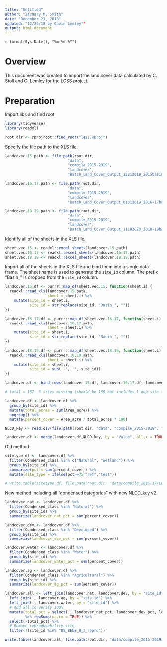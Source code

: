 ```yaml
---
title: "Untitled"
author: "Zachary M. Smith"
date: "December 21, 2018"
updated: "12/26/18 by Gavin Lemley""
output: html_document
---
```

`r format(Sys.Date(), "%m-%d-%Y")`

# Overview

This document was created to import the land cover data calculated by C. Stoll and G. Lemley for the LGSS project.

# Preparation

Import libs and find root
```r
library(tidyverse)
library(readxl)

root.dir <- rprojroot::find_root("lgss.Rproj")

```

Specify the file path to the XLS file.
```r
landcover.15.path <- file.path(root.dir,
                            "data",
                            "compile_2015-2019",
                            "landcover",
                            "Batch_Land_Cover_Output_12212018_2015basins.xls")

landcover.16.17.path <- file.path(root.dir,
                            "data",
                            "compile_2015-2019",
                            "landcover",
                            "Batch_Land_Cover_Output_01312019_2016-17basins.xls")

landcover.18.19.path <- file.path(root.dir,
                            "data",
                            "compile_2015-2019",
                            "landcover",
                            "Batch_Land_Cover_Output_11182020_2018-19basins.xls")
```

Identify all of the sheets in the XLS file.
```r
sheet.vec.15 <- readxl::excel_sheets(landcover.15.path)
sheet.vec.16.17 <- readxl::excel_sheets(landcover.16.17.path)
sheet.vec.18.19 <- readxl::excel_sheets(landcover.18.19.path)

```

Import all of the sheets in the XLS file and bind them into a single data frame. The sheet name is used to generate the `site_id` column. The prefix "Basin_" is dropped from the `site_id` column.
```r
landcover.15.df <- purrr::map_df(sheet.vec.15, function(sheet.i) {
  readxl::read_xls(landcover.15.path,
                   sheet = sheet.i) %>% 
    mutate(site_id = sheet.i,
           site_id = str_replace(site_id, "Basin_", ""))
})

landcover.16.17.df <- purrr::map_df(sheet.vec.16.17, function(sheet.i) {
  readxl::read_xls(landcover.16.17.path,
                   sheet = sheet.i) %>% 
    mutate(site_id = sheet.i,
           site_id = str_replace(site_id, "Basin_", ""))
})

landcover.18.19.df <- purrr::map_df(sheet.vec.18.19, function(sheet.i) {
  readxl::read_xls(landcover.18.19.path,
                   sheet = sheet.i) %>% 
    mutate(site_id = sheet.i,
           site_id = sub('.', '', site_id))
})

landcover.df <- bind_rows(landcover.15.df, landcover.16.17.df, landcover.18.19.df)

# total = 167. 3 sites missing (should be 169 but includes 1 dup site to check reproducability)

```

```r
landcover.df <- landcover.df %>% 
  group_by(site_id) %>% 
  mutate(total_acres = sum(Area_acre)) %>% 
  ungroup() %>% 
  mutate(percent_cover = Area_acre / total_acres * 100)

```

```r
NLCD_key <- read.csv(file.path(root.dir, "data", "compile_2015-2019", "landcover", "NLCD_attribute_key_condensed_LGSS_v2.csv"))

landcover.df <- merge(landcover.df,NLCD_key, by = "Value", all.x = TRUE)

```

Old method
```r
sitetype.df <- landcover.df %>% 
  filter(Condensed_class %in% c("Natural", "Wetland")) %>% 
  group_by(site_id) %>% 
  summarize(pct = sum(percent_cover)) %>% 
  mutate(site_type = ifelse(pct>=75,"ref","test"))

# write.table(sitetype.df, file.path(root.dir, "data/compile_2016-17/LGSS_16-17_landuse.csv"),sep=",", row.names = FALSE)


```
New method including all "condensed categories" with new NLCD_key v2
```r
landcover.nat <- landcover.df %>% 
  filter(Condensed_class %in% "Natural") %>% 
  group_by(site_id) %>% 
  summarize(landcover_nat_pct = sum(percent_cover))

landcover.dev <- landcover.df %>% 
  filter(Condensed_class %in% "Developed") %>% 
  group_by(site_id) %>% 
  summarize(landcover_dev_pct = sum(percent_cover))

landcover.water <- landcover.df %>% 
  filter(Condensed_class %in% "Water") %>% 
  group_by(site_id) %>% 
  summarize(landcover_water_pct = sum(percent_cover))

landcover.ag <- landcover.df %>% 
  filter(Condensed_class %in% "Agricultural") %>% 
  group_by(site_id) %>% 
  summarize(landcover_ag_pct = sum(percent_cover))

landcover.all <- left_join(landcover.nat, landcover.dev, by = "site_id") %>% 
  left_join(., landcover.ag, by = "site_id") %>% 
  left_join(., landcover.water, by = "site_id") %>% 
  # Add all to verify 100%
  mutate(total_pct = select(., landcover_nat_pct, landcover_dev_pct, landcover_water_pct, landcover_ag_pct) 
         %>% rowSums(na.rm = TRUE)) %>% 
  select(-total_pct) %>% 
  # Remove reproducability site
  filter(!(site_id %in% "08_BENE_0_2_repro"))

```

```r
write.table(landcover.all, file.path(root.dir, "data/compile_2015-2019/landcover/landcover_final_2015-2019_20201118.csv"),sep=",", row.names = FALSE)

```

